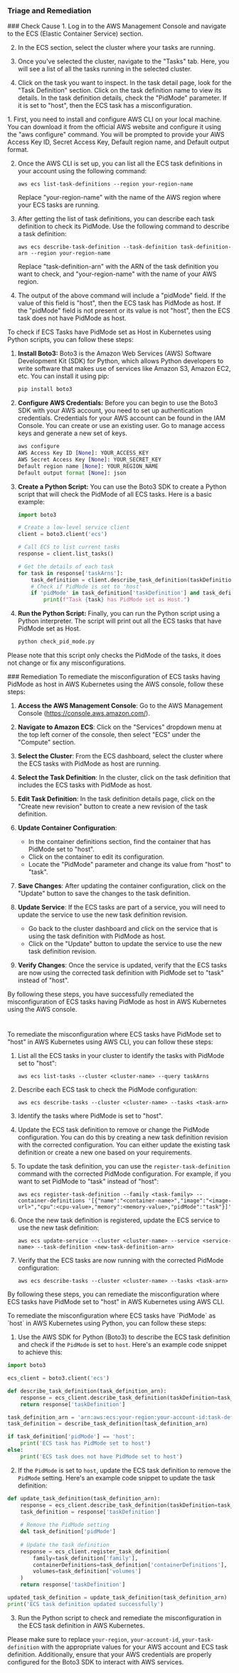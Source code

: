 
### Triage and Remediation
<Tabs>

<Tab title='Cause'>
### Check Cause
<AccordionGroup>
<Accordion title='Using Console' defaultOpen='true'>
1. Log in to the AWS Management Console and navigate to the ECS (Elastic Container Service) section.

2. In the ECS section, select the cluster where your tasks are running.

3. Once you've selected the cluster, navigate to the "Tasks" tab. Here, you will see a list of all the tasks running in the selected cluster.

4. Click on the task you want to inspect. In the task detail page, look for the "Task Definition" section. Click on the task definition name to view its details. In the task definition details, check the "PidMode" parameter. If it is set to "host", then the ECS task has a misconfiguration.
</Accordion>

<Accordion title='Using CLI'>
1. First, you need to install and configure AWS CLI on your local machine. You can download it from the official AWS website and configure it using the "aws configure" command. You will be prompted to provide your AWS Access Key ID, Secret Access Key, Default region name, and Default output format.

2. Once the AWS CLI is set up, you can list all the ECS task definitions in your account using the following command:

   ```
   aws ecs list-task-definitions --region your-region-name
   ```

   Replace "your-region-name" with the name of the AWS region where your ECS tasks are running.

3. After getting the list of task definitions, you can describe each task definition to check its PidMode. Use the following command to describe a task definition:

   ```
   aws ecs describe-task-definition --task-definition task-definition-arn --region your-region-name
   ```

   Replace "task-definition-arn" with the ARN of the task definition you want to check, and "your-region-name" with the name of your AWS region.

4. The output of the above command will include a "pidMode" field. If the value of this field is "host", then the ECS task has PidMode as host. If the "pidMode" field is not present or its value is not "host", then the ECS task does not have PidMode as host.
</Accordion>

<Accordion title='Using Python'>
To check if ECS Tasks have PidMode set as Host in Kubernetes using Python scripts, you can follow these steps:

1. **Install Boto3:**
   Boto3 is the Amazon Web Services (AWS) Software Development Kit (SDK) for Python, which allows Python developers to write software that makes use of services like Amazon S3, Amazon EC2, etc. You can install it using pip:
   ```python
   pip install boto3
   ```

2. **Configure AWS Credentials:**
   Before you can begin to use the Boto3 SDK with your AWS account, you need to set up authentication credentials. Credentials for your AWS account can be found in the IAM Console. You can create or use an existing user. Go to manage access keys and generate a new set of keys.
   ```python
   aws configure
   AWS Access Key ID [None]: YOUR_ACCESS_KEY
   AWS Secret Access Key [None]: YOUR_SECRET_KEY
   Default region name [None]: YOUR_REGION_NAME
   Default output format [None]: json
   ```

3. **Create a Python Script:**
   You can use the Boto3 SDK to create a Python script that will check the PidMode of all ECS tasks. Here is a basic example:
   ```python
   import boto3

   # Create a low-level service client
   client = boto3.client('ecs')

   # Call ECS to list current tasks
   response = client.list_tasks()

   # Get the details of each task
   for task in response['taskArns']:
       task_definition = client.describe_task_definition(taskDefinition=task)
       # Check if PidMode is set to 'host'
       if 'pidMode' in task_definition['taskDefinition'] and task_definition['taskDefinition']['pidMode'] == 'host':
           print(f"Task {task} has PidMode set as Host.")
   ```
   
4. **Run the Python Script:**
   Finally, you can run the Python script using a Python interpreter. The script will print out all the ECS tasks that have PidMode set as Host.
   ```python
   python check_pid_mode.py
   ```
   
Please note that this script only checks the PidMode of the tasks, it does not change or fix any misconfigurations.
</Accordion>

</AccordionGroup>
</Tab>
<Tab title='Remediation'>
### Remediation

<AccordionGroup>
<Accordion title='Using Console' defaultOpen='true'>
To remediate the misconfiguration of ECS tasks having PidMode as host in AWS Kubernetes using the AWS console, follow these steps:

1. **Access the AWS Management Console**: Go to the AWS Management Console (https://console.aws.amazon.com/).

2. **Navigate to Amazon ECS**: Click on the "Services" dropdown menu at the top left corner of the console, then select "ECS" under the "Compute" section.

3. **Select the Cluster**: From the ECS dashboard, select the cluster where the ECS tasks with PidMode as host are running.

4. **Select the Task Definition**: In the cluster, click on the task definition that includes the ECS tasks with PidMode as host.

5. **Edit Task Definition**: In the task definition details page, click on the "Create new revision" button to create a new revision of the task definition.

6. **Update Container Configuration**:
   - In the container definitions section, find the container that has PidMode set to "host".
   - Click on the container to edit its configuration.
   - Locate the "PidMode" parameter and change its value from "host" to "task".

7. **Save Changes**: After updating the container configuration, click on the "Update" button to save the changes to the task definition.

8. **Update Service**: If the ECS tasks are part of a service, you will need to update the service to use the new task definition revision.
   - Go back to the cluster dashboard and click on the service that is using the task definition with PidMode as host.
   - Click on the "Update" button to update the service to use the new task definition revision.

9. **Verify Changes**: Once the service is updated, verify that the ECS tasks are now using the corrected task definition with PidMode set to "task" instead of "host".

By following these steps, you have successfully remediated the misconfiguration of ECS tasks having PidMode as host in AWS Kubernetes using the AWS console.

#
</Accordion>

<Accordion title='Using CLI'>
To remediate the misconfiguration where ECS tasks have PidMode set to "host" in AWS Kubernetes using AWS CLI, you can follow these steps:

1. List all the ECS tasks in your cluster to identify the tasks with PidMode set to "host":
   ```
   aws ecs list-tasks --cluster <cluster-name> --query taskArns
   ```

2. Describe each ECS task to check the PidMode configuration:
   ```
   aws ecs describe-tasks --cluster <cluster-name> --tasks <task-arn>
   ```

3. Identify the tasks where PidMode is set to "host".

4. Update the ECS task definition to remove or change the PidMode configuration. You can do this by creating a new task definition revision with the corrected configuration. You can either update the existing task definition or create a new one based on your requirements.

5. To update the task definition, you can use the `register-task-definition` command with the corrected PidMode configuration. For example, if you want to set PidMode to "task" instead of "host":
   ```
   aws ecs register-task-definition --family <task-family> --container-definitions '[{"name":"<container-name>","image":"<image-url>","cpu":<cpu-value>,"memory":<memory-value>,"pidMode":"task"}]'
   ```

6. Once the new task definition is registered, update the ECS service to use the new task definition:
   ```
   aws ecs update-service --cluster <cluster-name> --service <service-name> --task-definition <new-task-definition-arn>
   ```

7. Verify that the ECS tasks are now running with the corrected PidMode configuration:
   ```
   aws ecs describe-tasks --cluster <cluster-name> --tasks <task-arn>
   ```

By following these steps, you can remediate the misconfiguration where ECS tasks have PidMode set to "host" in AWS Kubernetes using AWS CLI.
</Accordion>

<Accordion title='Using Python'>
To remediate the misconfiguration where ECS tasks have `PidMode` as `host` in AWS Kubernetes using Python, you can follow these steps:

1. Use the AWS SDK for Python (Boto3) to describe the ECS task definition and check if the `PidMode` is set to `host`. Here's an example code snippet to achieve this:

```python
import boto3

ecs_client = boto3.client('ecs')

def describe_task_definition(task_definition_arn):
    response = ecs_client.describe_task_definition(taskDefinition=task_definition_arn)
    return response['taskDefinition']

task_definition_arn = 'arn:aws:ecs:your-region:your-account-id:task-definition/your-task-definition'
task_definition = describe_task_definition(task_definition_arn)

if task_definition['pidMode'] == 'host':
    print('ECS task has PidMode set to host')
else:
    print('ECS task does not have PidMode set to host')
```

2. If the `PidMode` is set to `host`, update the ECS task definition to remove the `PidMode` setting. Here's an example code snippet to update the task definition:

```python
def update_task_definition(task_definition_arn):
    response = ecs_client.describe_task_definition(taskDefinition=task_definition_arn)
    task_definition = response['taskDefinition']
    
    # Remove the PidMode setting
    del task_definition['pidMode']
    
    # Update the task definition
    response = ecs_client.register_task_definition(
        family=task_definition['family'],
        containerDefinitions=task_definition['containerDefinitions'],
        volumes=task_definition['volumes']
    )
    return response['taskDefinition']

updated_task_definition = update_task_definition(task_definition_arn)
print('ECS task definition updated successfully')
```

3. Run the Python script to check and remediate the misconfiguration in the ECS task definition in AWS Kubernetes.

Please make sure to replace `your-region`, `your-account-id`, `your-task-definition` with the appropriate values for your AWS account and ECS task definition. Additionally, ensure that your AWS credentials are properly configured for the Boto3 SDK to interact with AWS services.
</Accordion>

</AccordionGroup>
</Tab>
</Tabs>
